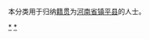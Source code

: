 {{Catnav|頁面分類|各種主題的頁面分類|依中国各省来作的分类|各地中国人|河南人|南阳人}}
{{Catnav|頁面分類|人物|各國人物|中国人|各地中国人|河南人|南阳人}}

本分类用于归纳[[籍贯|籍贯]]为[[河南省|河南省]][[镇平县|镇平县]]的人士。

[[Category:南阳人|*]]
[[Category:镇平县|*]]
